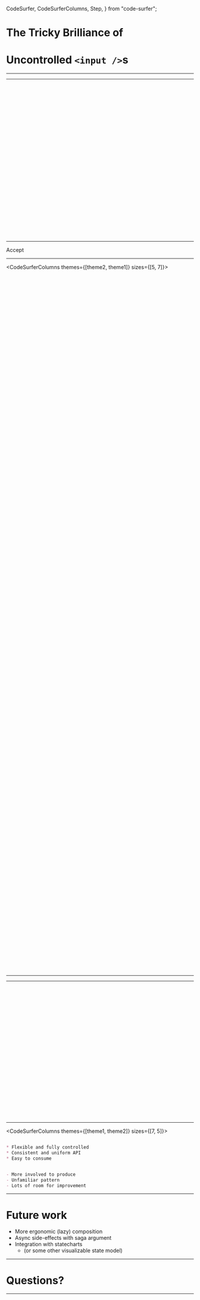 
  CodeSurfer,
  CodeSurferColumns,
  Step,
} from "code-surfer";


# The Tricky Brilliance of
# Uncontrolled `<input />`s

---

<InputDemo />

---

<CodeSurferColumns themes={[theme1]}>


<Step title="Component bootstrapping">

```js  file=./keyframes/002-structure/01-component/a/01-a-1-01-ValueInput.js
```

</Step>



<Step title="Declare functional component">

```js 2,7,2,3:6,7 file=./keyframes/002-structure/01-component/a/01-a-2-01-ValueInput.js
```

</Step>



<Step title="Render some JSX">

```js 2,11,5,6:7,8[1:5] file=./keyframes/002-structure/02-render/a/02-a-1-01-ValueInput.js
```

</Step>



<Step title="Consume props">

```js 2,14,5,6[1:13] file=./keyframes/002-structure/03-props/a/03-a-1-01-ValueInput.js
```

</Step>



<Step title="Retrieve non-callback props">

```js 2,15,6[1:16] file=./keyframes/002-structure/03-props/a/03-a-2-01-ValueInput.js
```

</Step>



<Step title="Pass props to children">

```js 2,17,11[1:20] file=./keyframes/002-structure/03-props/a/03-a-3-01-ValueInput.js
```

</Step>



<Step title="Retrieve callback props">

```js 2,17,5,6,7[1:13] file=./keyframes/002-structure/03-props/a/03-a-4-01-ValueInput.js
```

</Step>



<Step title="Retrieve callback props">

```js 2,19,8[1:28] file=./keyframes/002-structure/03-props/a/03-a-5-01-ValueInput.js
```

</Step>



<Step title="Listen for child events">

```js 2,23,15,16,17[1:8] file=./keyframes/002-structure/03-props/a/03-a-6-01-ValueInput.js
```

</Step>



<Step>

```js 1:24 file=./keyframes/002-structure/03-props/a/03-a-7-01-ValueInput.js
```

</Step>



<Step title="Consume the component">

```js 22,26,22,23:25,26 file=./keyframes/002-structure/04-consumer/a/04-a-1-01-ValueInput.js
```

</Step>



<Step title="Render the component">

```js 22,31,24,25:27,28[1:5] file=./keyframes/002-structure/04-consumer/a/04-a-2-01-ValueInput.js
```

</Step>



<Step title="Pass props to the component">

```js 22,31,25,26[1:6] file=./keyframes/002-structure/04-consumer/a/04-a-3-01-ValueInput.js
```

</Step>



<Step title="Pass props to the component">

```js 22,35,24,25,26[1:5],29,30[1:6] file=./keyframes/002-structure/04-consumer/a/04-a-4-01-ValueInput.js
```

</Step>



<Step title="Pass props to the component">

```js 22,39,30,31:32,33[1:8] file=./keyframes/002-structure/04-consumer/a/04-a-5-01-ValueInput.js
```

</Step>



<Step title="Adapt signature from callback to state manager">

```js 22,39,32,33[1:8] file=./keyframes/002-structure/04-consumer/a/04-a-6-01-ValueInput.js
```

</Step>



<Step title="Adapters bridge the gaps between dissimilar APIs">

```js 22,40,33[1:46] file=./keyframes/002-structure/04-consumer/a/04-a-7-01-ValueInput.js
```

</Step>



<Step>

```js 22,40,22,23:39,40 file=./keyframes/002-structure/04-consumer/b/04-b-1-01-ValueInput.js
```

</Step>



<Step title="Reuse component">

```js 22,61,43,44:57,58[1:3] file=./keyframes/003-compare/05-consumer/a/005-a-1-01-ValueInput.js
```

</Step>



<Step title="Code duplication and logic proliferation burden">

```js 36,53,30,57[1:2] file=./keyframes/003-compare/05-consumer/a/005-a-2-01-ValueInput.js
```

</Step>



<Step>

```js 36,53,30,57[1:2] file=./keyframes/003-compare/05-consumer/a/005-a-3-01-ValueInput.js
```

</Step>



<Step>

```js 22,23:60,61 file=./keyframes/003-compare/05-consumer/a/005-a-3-01-ValueInput.js
```

</Step>



<Step title="Refactor component">

```js 2,3:24,25 file=./keyframes/003-compare/05-consumer/a/005-a-4-01-ValueInput.js
```

</Step>



<Step title="Refactor component">

```js 2,25,9 file=./keyframes/003-compare/05-consumer/a/005-a-4-01-ValueInput.js
```

</Step>



<Step title="Refactor component">

```js 2,25,9 file=./keyframes/003-compare/05-consumer/a/005-a-5-01-ValueInput.js
```

</Step>



<Step title="Adapt signature from callback to state manager">

```js 2,25,9 file=./keyframes/003-compare/05-consumer/a/005-a-6-01-ValueInput.js
```

</Step>



<Step title="Adapt signature from callback to state manager">

```js 2,25,16,17,18[1:8] file=./keyframes/003-compare/05-consumer/a/005-a-6-01-ValueInput.js
```

</Step>



<Step title="Adapters bridge the gaps between dissimilar APIs">

```js 2,29,20,21,22[1:8],12,13,14 file=./keyframes/003-compare/05-consumer/a/005-a-7-01-ValueInput.js
```

</Step>



<Step>

```js 2,29,20,21,22[1:8],12,13,14 file=./keyframes/003-compare/05-consumer/a/005-a-8-01-ValueInput.js
```

</Step>



<Step title="Different component with same structure">

```js  file=./keyframes/003-compare/05-consumer/a/005-a-9-01-ValueInput.js
```

</Step>


</CodeSurferColumns>

---

<ButtonDemo>Accept</ButtonDemo>

---

<CodeSurferColumns themes={[theme2, theme1]} sizes={[5, 7]}>


<Step title="Different component with same structure">

```js  file=./keyframes/003-compare/01-component/a/01-a-01-01-ValueInput.js
```

```js  file=./keyframes/003-compare/01-component/a/01-a-01-02-BasicButton.js
```

</Step>



<Step title="Declare functional component">

```js 2,7,2,3:6,7 file=./keyframes/003-compare/01-component/a/01-a-02-01-ValueInput.js
```

```js 2,7,2,3:6,7 file=./keyframes/003-compare/01-component/a/01-a-02-02-BasicButton.js
```

</Step>



<Step title="Render some JSX">

```js 2,11,5,6:7,8[1:5] file=./keyframes/003-compare/02-render/a/02-a-01-01-ValueInput.js
```

```js 2,11,5,6:7,8[1:5] file=./keyframes/003-compare/02-render/a/02-a-01-02-BasicButton.js
```

</Step>



<Step title="Consume props">

```js 2,14,5,6[1:13] file=./keyframes/003-compare/03-props/a/03-a-01-01-ValueInput.js
```

```js 2,14,5,6[1:13] file=./keyframes/003-compare/03-props/a/03-a-01-02-BasicButton.js
```

</Step>



<Step title="Retrieve non-callback props">

```js 2,15,6[1:16] file=./keyframes/003-compare/03-props/a/03-a-02-01-ValueInput.js
```

```js 2,17,6,7,8[1:25] file=./keyframes/003-compare/03-props/a/03-a-02-02-BasicButton.js
```

</Step>



<Step title="Pass props to children">

```js 2,17,11[1:20] file=./keyframes/003-compare/03-props/a/03-a-03-01-ValueInput.js
```

```js 2,20,15,13[1:61] file=./keyframes/003-compare/03-props/a/03-a-03-02-BasicButton.js
```

</Step>



<Step title="Retrieve callback props">

```js 2,17,5,6,7[1:13] file=./keyframes/003-compare/03-props/a/03-a-04-01-ValueInput.js
```

```js 2,20,5,6:8,9[1:13] file=./keyframes/003-compare/03-props/a/03-a-04-02-BasicButton.js
```

</Step>



<Step title="Retrieve callback props">

```js 2,19,8[1:41] file=./keyframes/003-compare/03-props/a/03-a-05-01-ValueInput.js
```

```js 2,25,10,11:12,13[1:24] file=./keyframes/003-compare/03-props/a/03-a-05-02-BasicButton.js
```

</Step>



<Step title="Adapt signature from callback to state manager">

```js 2,19,8[1:41] file=./keyframes/003-compare/03-props/a/03-a-06-01-ValueInput.js
```

```js 2,25,10,11:12,13[1:24] file=./keyframes/003-compare/03-props/a/03-a-06-02-BasicButton.js
```

</Step>



<Step title="Adapters bridge the gaps between dissimilar APIs">

```js 2,23,11,12,13 file=./keyframes/003-compare/03-props/a/03-a-07-01-ValueInput.js
```

```js 2,36,18,19:24,25[1:39] file=./keyframes/003-compare/03-props/a/03-a-07-02-BasicButton.js
```

</Step>



<Step title="Listen for child events">

```js 2,25,19[1:30] file=./keyframes/003-compare/03-props/a/03-a-08-01-ValueInput.js
```

```js 2,41,30,31:33,34[1:28] file=./keyframes/003-compare/03-props/a/03-a-08-02-BasicButton.js
```

</Step>



<Step>

```js 2,3:24,25 file=./keyframes/003-compare/03-props/a/03-a-09-01-ValueInput.js
```

```js 2,3:40,41 file=./keyframes/003-compare/03-props/a/03-a-09-02-BasicButton.js
```

</Step>



<Step title="Consume the component">

```js 24,28,24,25:27,28 file=./keyframes/003-compare/04-consumer/a/04-a-01-01-ValueInput.js
```

```js 40,44,40,41:43,44 file=./keyframes/003-compare/04-consumer/a/04-a-01-02-BasicButton.js
```

</Step>



<Step title="Consume the component">

```js 24,33,26,27:29,30[1:5] file=./keyframes/003-compare/04-consumer/a/04-a-02-01-ValueInput.js
```

```js 40,49,42,43:45,46[1:5] file=./keyframes/003-compare/04-consumer/a/04-a-02-02-BasicButton.js
```

</Step>



<Step title="Pass props to the component">

```js 24,37,26,27,28[1:5],31,32[1:6] file=./keyframes/003-compare/04-consumer/a/04-a-03-01-ValueInput.js
```

```js 40,53,42,43,44[1:5],47,48[1:6] file=./keyframes/003-compare/04-consumer/a/04-a-03-02-BasicButton.js
```

</Step>



<Step>

```js 24,39,32,33[1:26] file=./keyframes/003-compare/04-consumer/a/04-a-04-01-ValueInput.js
```

```js 40,57,52,48,49,50[1:36] file=./keyframes/003-compare/04-consumer/a/04-a-04-02-BasicButton.js
```

</Step>



<Step>

```js 24,25:38,39 file=./keyframes/003-compare/04-consumer/a/04-a-04-01-ValueInput.js
```

```js 40,41:56,57 file=./keyframes/003-compare/04-consumer/a/04-a-04-02-BasicButton.js
```

</Step>



<Step title="Reuse component">

```js 24,57,42,43:53,54[1:3] file=./keyframes/003-compare/04-consumer/a/04-a-05-01-ValueInput.js
```

```js 40,77,60,61:73,74[1:3] file=./keyframes/003-compare/04-consumer/a/04-a-05-02-BasicButton.js
```

</Step>



<Step title="Reuse component">

```js 24,57,35,36,49,50 file=./keyframes/003-compare/04-consumer/a/04-a-05-01-ValueInput.js
```

```js 40,77,51,52,53,67,68,69 file=./keyframes/003-compare/04-consumer/a/04-a-05-02-BasicButton.js
```

</Step>



<Step title="Lingering property-callback relationship implementation details">

```js 24,57,35,36,49,50 file=./keyframes/003-compare/04-consumer/a/04-a-06-01-ValueInput.js
```

```js 40,77,51,52,53,67,68,69 file=./keyframes/003-compare/04-consumer/a/04-a-06-02-BasicButton.js
```

</Step>



<Step>

```js 24,57,35,49,36,50 file=./keyframes/003-compare/04-consumer/a/04-a-07-01-ValueInput.js
```

```js 40,77,51,67,52,53,68,69 file=./keyframes/003-compare/04-consumer/a/04-a-07-02-BasicButton.js
```

</Step>



<Step>

```js 24,57,36,50,35,49 file=./keyframes/003-compare/04-consumer/a/04-a-08-01-ValueInput.js
```

```js 40,77,52,53,68,69,51,67 file=./keyframes/003-compare/04-consumer/a/04-a-08-02-BasicButton.js
```

</Step>



<Step>

```js 24,57,29,30,31,43,44,45 file=./keyframes/003-compare/04-consumer/a/04-a-08-01-ValueInput.js
```

```js 40,77,45,46,47,61,62,63 file=./keyframes/003-compare/04-consumer/a/04-a-08-02-BasicButton.js
```

</Step>



<Step>

```js 24,57,30,44,29,31,43,45 file=./keyframes/003-compare/04-consumer/a/04-a-09-01-ValueInput.js
```

```js 40,77,46,62,45,47,61,63 file=./keyframes/003-compare/04-consumer/a/04-a-09-02-BasicButton.js
```

</Step>



<Step>

```js 24,57,29,43,30,31,44,45 file=./keyframes/003-compare/04-consumer/a/04-a-10-01-ValueInput.js
```

```js 40,77,45,61,46,47,62,63 file=./keyframes/003-compare/04-consumer/a/04-a-10-02-BasicButton.js
```

</Step>



<Step>

```js 2,3:24,25 file=./keyframes/004-refactor/04-consumer/a/04-a-01-01-ValueInput.js
```

```js 2,3:40,41 file=./keyframes/004-refactor/04-consumer/a/04-a-01-02-BasicButton.js
```

</Step>



<Step>

```js 2,25,8 file=./keyframes/004-refactor/04-consumer/a/04-a-01-01-ValueInput.js
```

```js 2,41,12,13 file=./keyframes/004-refactor/04-consumer/a/04-a-01-02-BasicButton.js
```

</Step>



<Step title="Updaters are (optionally) functions from prior state to next state">

```js 2,25,8 file=./keyframes/004-refactor/04-consumer/a/04-a-02-01-ValueInput.js
```

```js 2,41,12,13 file=./keyframes/004-refactor/04-consumer/a/04-a-02-02-BasicButton.js
```

</Step>



<Step title="Updaters are (optionally) functions from prior state to next state">

```js 2,25,12 file=./keyframes/004-refactor/04-consumer/a/04-a-02-01-ValueInput.js
```

```js 2,41,19,22 file=./keyframes/004-refactor/04-consumer/a/04-a-02-02-BasicButton.js
```

</Step>



<Step title="Updaters are (optionally) functions from prior state to next state">

```js 2,29,12,13:15,16[1:6] file=./keyframes/004-refactor/04-consumer/a/04-a-03-01-ValueInput.js
```

```js 2,47,19,20,21,22,25,26,27,28 file=./keyframes/004-refactor/04-consumer/a/04-a-03-02-BasicButton.js
```

</Step>



<Step title="Sacrificed introspection and dynamic interpretation capabilities">

```js 2,28,11,12:15,16[1:5] file=./keyframes/004-refactor/04-consumer/a/04-a-04-01-ValueInput.js
```

```js 2,47,18,19:30,31[1:39] file=./keyframes/004-refactor/04-consumer/a/04-a-04-02-BasicButton.js
```

</Step>



<Step title="Sacrificed introspection and dynamic interpretation capabilities">

```js 2,28,8[1:42] file=./keyframes/004-refactor/04-consumer/a/04-a-04-01-ValueInput.js
```

```js 2,47,12,13[1:46] file=./keyframes/004-refactor/04-consumer/a/04-a-04-02-BasicButton.js
```

</Step>



<Step>

```js 2,28,8[1:40] file=./keyframes/004-refactor/04-consumer/a/04-a-05-01-ValueInput.js
```

```js 2,47,12,13[1:44] file=./keyframes/004-refactor/04-consumer/a/04-a-05-02-BasicButton.js
```

</Step>



<Step>

```js 2,28,11,16 file=./keyframes/004-refactor/04-consumer/a/04-a-05-01-ValueInput.js
```

```js 2,47,18,23,24,29 file=./keyframes/004-refactor/04-consumer/a/04-a-05-02-BasicButton.js
```

</Step>



<Step>

```js 2,29,12[1:53],11,17 file=./keyframes/004-refactor/04-consumer/a/04-a-06-01-ValueInput.js
```

```js 2,49,19,26,18,24,25,31 file=./keyframes/004-refactor/04-consumer/a/04-a-06-02-BasicButton.js
```

</Step>



<Step>

```js 2,29 file=./keyframes/004-refactor/04-consumer/a/04-a-06-01-ValueInput.js
```

```js 2,49,15,33 file=./keyframes/004-refactor/04-consumer/a/04-a-06-02-BasicButton.js
```

</Step>



<Step>

```js 2,29 file=./keyframes/004-refactor/04-consumer/a/04-a-07-01-ValueInput.js
```

```js 2,49,15,33 file=./keyframes/004-refactor/04-consumer/a/04-a-07-02-BasicButton.js
```

</Step>



<Step>

```js 2,29 file=./keyframes/004-refactor/04-consumer/a/04-a-08-01-ValueInput.js
```

```js 2,51,33,34,35[1:5],15 file=./keyframes/004-refactor/04-consumer/a/04-a-08-02-BasicButton.js
```

</Step>



<Step>

```js 2,3:28,29 file=./keyframes/004-refactor/04-consumer/a/04-a-08-01-ValueInput.js
```

```js 2,3:50,51 file=./keyframes/004-refactor/04-consumer/a/04-a-08-02-BasicButton.js
```

</Step>



<Step>

```js 28,29:42,43 file=./keyframes/004-refactor/04-consumer/a/04-a-09-01-ValueInput.js
```

```js 50,51:66,67 file=./keyframes/004-refactor/04-consumer/a/04-a-09-02-BasicButton.js
```

</Step>



<Step>

```js 28,43,37 file=./keyframes/004-refactor/04-consumer/a/04-a-09-01-ValueInput.js
```

```js 50,67,59,60 file=./keyframes/004-refactor/04-consumer/a/04-a-09-02-BasicButton.js
```

</Step>



<Step>

```js 28,46,34,35[1:5],40 file=./keyframes/004-refactor/04-consumer/a/04-a-10-01-ValueInput.js
```

```js 50,70,56,57[1:5],62,63 file=./keyframes/004-refactor/04-consumer/a/04-a-10-02-BasicButton.js
```

</Step>



<Step>

```js 28,50,34,35:38,39[1:5],44 file=./keyframes/004-refactor/04-consumer/a/04-a-11-01-ValueInput.js
```

```js 50,74,56,57:60,61[1:5],66,67 file=./keyframes/004-refactor/04-consumer/a/04-a-11-02-BasicButton.js
```

</Step>



<Step>

```js 28,50,34,35:38,39[1:5],44 file=./keyframes/004-refactor/04-consumer/a/04-a-12-01-ValueInput.js
```

```js 50,74,56,57:60,61[1:5],66,67 file=./keyframes/004-refactor/04-consumer/a/04-a-12-02-BasicButton.js
```

</Step>



<Step>

```js 28,50,34[24:39],36[25:43] file=./keyframes/004-refactor/04-consumer/a/04-a-12-01-ValueInput.js
```

```js 50,74,56[24:39],58[25:43] file=./keyframes/004-refactor/04-consumer/a/04-a-12-02-BasicButton.js
```

</Step>



<Step title="Reducers produce a next state from a prior state and an action">

```js 28,50,34[32:39],36[25:51] file=./keyframes/004-refactor/04-consumer/a/04-a-13-01-ValueInput.js
```

```js 50,74,56[32:39],58[25:51] file=./keyframes/004-refactor/04-consumer/a/04-a-13-02-BasicButton.js
```

</Step>



<Step title="Reducers produce a next state from a prior state and an action">

```js 28,50,34,35:38,39[1:5],44 file=./keyframes/004-refactor/04-consumer/a/04-a-13-01-ValueInput.js
```

```js 50,74,56,57:60,61[1:5],66,67 file=./keyframes/004-refactor/04-consumer/a/04-a-13-02-BasicButton.js
```

</Step>



<Step title="Reducers produce a next state from a prior state and an action">

```js 28,52,34,35:40,41[1:5],46 file=./keyframes/004-refactor/04-consumer/a/04-a-14-01-ValueInput.js
```

```js 50,76,56,57:62,63[1:5],68,69 file=./keyframes/004-refactor/04-consumer/a/04-a-14-02-BasicButton.js
```

</Step>



<Step title="manageState() is sufficient to fulfill any component callback">

```js 28,52,46,34,35:40,41[1:5] file=./keyframes/004-refactor/04-consumer/a/04-a-15-01-ValueInput.js
```

```js 50,76,68,69,56,57:62,63[1:5] file=./keyframes/004-refactor/04-consumer/a/04-a-15-02-BasicButton.js
```

</Step>



<Step title="manageState() is sufficient to fulfill any component callback">

```js 28,52,29,50,30,31:40,41[1:5] file=./keyframes/004-refactor/04-consumer/a/04-a-15-01-ValueInput.js
```

```js 50,76,51,74,52,53:62,63[1:5] file=./keyframes/004-refactor/04-consumer/a/04-a-15-02-BasicButton.js
```

</Step>



<Step title="Extract the pattern into a custom hook">

```js 28,44,29,30:41,42[1:3] file=./keyframes/004-refactor/04-consumer/a/04-a-16-01-ValueInput.js
```

```js 50,66,51,52:63,64[1:3] file=./keyframes/004-refactor/04-consumer/a/04-a-16-02-BasicButton.js
```

</Step>



<Step title="Extract the pattern into a custom hook">

```js 28,44,31,29[33:45] file=./keyframes/004-refactor/04-consumer/a/04-a-16-01-ValueInput.js
```

```js 50,66,53,51[33:45] file=./keyframes/004-refactor/04-consumer/a/04-a-16-02-BasicButton.js
```

</Step>



<Step title="Extract the pattern into a custom hook">

```js 28,44,31,29[33:45] file=./keyframes/004-refactor/04-consumer/a/04-a-17-01-ValueInput.js
```

```js 50,66,53,51[33:45] file=./keyframes/004-refactor/04-consumer/a/04-a-17-02-BasicButton.js
```

</Step>



<Step title="Extract the pattern into a custom hook">

```js 28,44,33 file=./keyframes/004-refactor/04-consumer/a/04-a-18-01-ValueInput.js
```

```js 50,66,55 file=./keyframes/004-refactor/04-consumer/a/04-a-18-02-BasicButton.js
```

</Step>



<Step title="Extract the pattern into a custom hook">

```js 28,46,43 file=./keyframes/004-refactor/04-consumer/a/04-a-19-01-ValueInput.js
```

```js 50,68,65 file=./keyframes/004-refactor/04-consumer/a/04-a-19-02-BasicButton.js
```

</Step>



<Step title="Extract the pattern into a custom hook">

```js 28,71,49,50:69,70[1:3] file=./keyframes/004-refactor/04-consumer/a/04-a-20-01-ValueInput.js
```

```js 50,95,71,72:93,94[1:3] file=./keyframes/004-refactor/04-consumer/a/04-a-20-02-BasicButton.js
```

</Step>



<Step title="Extract the pattern into a custom hook">

```js 28,71,50,51:60,61[1:5] file=./keyframes/004-refactor/04-consumer/a/04-a-20-01-ValueInput.js
```

```js 50,95,72,73:82,83[1:5] file=./keyframes/004-refactor/04-consumer/a/04-a-20-02-BasicButton.js
```

</Step>



<Step title="Extract the pattern into a custom hook">

```js 28,71,50[1:48],51,52:60,61[1:5] file=./keyframes/004-refactor/04-consumer/a/04-a-21-01-ValueInput.js
```

```js 50,95,72[1:48],73,74:82,83[1:5] file=./keyframes/004-refactor/04-consumer/a/04-a-21-02-BasicButton.js
```

</Step>



<Step title="Extract the pattern into a custom hook">

```js 28,62,50,51,52[1:5] file=./keyframes/004-refactor/04-consumer/a/04-a-22-01-ValueInput.js
```

```js 50,86,72,73,74[1:5] file=./keyframes/004-refactor/04-consumer/a/04-a-22-02-BasicButton.js
```

</Step>



<Step>

```js 44,77,62,63:73,74[1:3] file=./keyframes/004-refactor/04-consumer/a/04-a-23-01-ValueInput.js
```

```js 67,104,87,88:100,101[1:3] file=./keyframes/004-refactor/04-consumer/a/04-a-23-02-BasicButton.js
```

</Step>



<Step>

```js 44,77,56,70 file=./keyframes/004-refactor/04-consumer/a/04-a-23-01-ValueInput.js
```

```js 67,104,79,80,95,96 file=./keyframes/004-refactor/04-consumer/a/04-a-23-02-BasicButton.js
```

</Step>



<Step>

```js 45,78,57,71 file=./keyframes/004-refactor/04-consumer/a/04-a-24-01-ValueInput.js
```

```js 67,102,79,94 file=./keyframes/004-refactor/04-consumer/a/04-a-24-02-BasicButton.js
```

</Step>



<Step>

```js 2,3:28,29 file=./keyframes/004-refactor/04-consumer/a/04-a-25-01-ValueInput.js
```

```js 2,3:50,51 file=./keyframes/004-refactor/04-consumer/a/04-a-25-02-BasicButton.js
```

</Step>



<Step>

```js 2,29,8 file=./keyframes/004-refactor/04-consumer/a/04-a-25-01-ValueInput.js
```

```js 2,51,12,13:14,15[1:28] file=./keyframes/004-refactor/04-consumer/a/04-a-25-02-BasicButton.js
```

</Step>



<Step>

```js 2,31,8,10 file=./keyframes/004-refactor/04-consumer/a/04-a-26-01-ValueInput.js
```

```js 2,53,12,14,15:16,17[1:28] file=./keyframes/004-refactor/04-consumer/a/04-a-26-02-BasicButton.js
```

</Step>



<Step title="stateManager() is sufficient to fulfill any component callback">

```js 2,31,10 file=./keyframes/004-refactor/04-consumer/a/04-a-27-01-ValueInput.js
```

```js 2,53,14,15:16,17[1:28] file=./keyframes/004-refactor/04-consumer/a/04-a-27-02-BasicButton.js
```

</Step>



<Step>

```js  file=./keyframes/004-refactor/04-consumer/a/04-a-28-01-ValueInput.js
```

```js  file=./keyframes/004-refactor/04-consumer/a/04-a-28-02-BasicButton.js
```

</Step>


</CodeSurferColumns>

---

<FieldDemo />

---

<CodeSurferColumns themes={[theme1]}>


<Step>

```js  file=./keyframes/004-refactor/04-consumer/a/04-a-01-03-CodecField.js
```

</Step>



<Step title="Declare functional component">

```js 2,7,2,3:6,7 file=./keyframes/004-refactor/04-consumer/a/04-a-02-03-CodecField.js
```

</Step>



<Step title="Render some JSX">

```js 2,14,5,6:10,11[1:5] file=./keyframes/004-refactor/04-consumer/a/04-a-03-03-CodecField.js
```

</Step>



<Step title="Consume props">

```js 2,17,5,6[1:13] file=./keyframes/004-refactor/04-consumer/a/04-a-04-03-CodecField.js
```

</Step>



<Step title="Retrieve non-callback props">

```js 2,19,6,7[1:24] file=./keyframes/004-refactor/04-consumer/a/04-a-05-03-CodecField.js
```

</Step>



<Step title="Retrieve non-callback props">

```js 2,23,9,10,11[1:23] file=./keyframes/004-refactor/04-consumer/a/04-a-06-03-CodecField.js
```

</Step>



<Step title="Pass props to children">

```js 2,28,16,17:22,23[1:21] file=./keyframes/004-refactor/04-consumer/a/04-a-07-03-CodecField.js
```

</Step>



<Step title="Retrieve callback props">

```js 2,30,13[1:45] file=./keyframes/004-refactor/04-consumer/a/04-a-08-03-CodecField.js
```

</Step>



<Step title="Listen for child events">

```js 2,41,18,19:24,25[1:5] file=./keyframes/004-refactor/04-consumer/a/04-a-09-03-CodecField.js
```

</Step>



<Step title="Listen for child events">

```js 2,41,29,32,34,18,19:24,25[1:5] file=./keyframes/004-refactor/04-consumer/a/04-a-10-03-CodecField.js
```

</Step>



<Step title="Listen for child events">

```js 18,19[1:5] file=./keyframes/004-refactor/04-consumer/a/04-a-10-03-CodecField.js
```

</Step>



<Step title="Adapt signature from child to parent state manager">

```js 19,20:21,22[1:8],18,19:22,23[1:5] file=./keyframes/004-refactor/04-consumer/a/04-a-11-03-CodecField.js
```

</Step>



<Step title="Adapt signature from child to parent state manager">

```js 19,20:22,23[1:8],18,19:23,24[1:5] file=./keyframes/004-refactor/04-consumer/a/04-a-12-03-CodecField.js
```

</Step>



<Step title="Adapt signature from child to parent state manager">

```js 19,20:22,23[1:8],18,19:23,24[1:5] file=./keyframes/004-refactor/04-consumer/a/04-a-13-03-CodecField.js
```

</Step>



<Step title="Adapt signature from child to parent state manager">

```js 26,27:39,40[1:5],18,19:23,24[1:5] file=./keyframes/004-refactor/04-consumer/a/04-a-14-03-CodecField.js
```

</Step>



<Step title="Adapt signature from child to parent state manager">

```js 20[43:53],21[41:51],28[43:55],29[41:53],36[43:55],37[41:53] file=./keyframes/004-refactor/04-consumer/a/04-a-14-03-CodecField.js
```

</Step>



<Step title="Adapt signature from child to parent state manager">

```js 26,27:31,32[1:5] file=./keyframes/004-refactor/04-consumer/a/04-a-14-03-CodecField.js
```

</Step>



<Step title="Adapt signature from child to parent state manager">

```js 27,28:33,34[1:6],26,41 file=./keyframes/004-refactor/04-consumer/a/04-a-15-03-CodecField.js
```

</Step>



<Step title="Adapt signature from child to parent state manager">

```js 30[1:45] file=./keyframes/004-refactor/04-consumer/a/04-a-15-03-CodecField.js
```

</Step>



<Step title="Adapt signature from child to parent state manager">

```js 27,28:33,34[1:6],26,41 file=./keyframes/004-refactor/04-consumer/a/04-a-15-03-CodecField.js
```

</Step>



<Step title="Adapt signature from child to parent state manager">

```js 43,44:48,49[1:5] file=./keyframes/004-refactor/04-consumer/a/04-a-15-03-CodecField.js
```

</Step>



<Step>

```js 46,47:52,53[1:6],45,60 file=./keyframes/004-refactor/04-consumer/a/04-a-16-03-CodecField.js
```

</Step>



<Step>

```js 49[1:45] file=./keyframes/004-refactor/04-consumer/a/04-a-16-03-CodecField.js
```

</Step>



<Step>

```js 2,3:75,76 file=./keyframes/004-refactor/04-consumer/a/04-a-16-03-CodecField.js
```

</Step>



<Step>

```js 2,3:17,18 file=./keyframes/004-refactor/04-consumer/a/04-a-17-03-CodecField.js
```

</Step>



<Step>

```js  file=./keyframes/004-refactor/04-consumer/a/04-a-18-03-CodecField.js
```

</Step>


</CodeSurferColumns>

---


<CodeSurferColumns themes={[theme1, theme2]} sizes={[7, 5]}>

<Step>

```md title="Benefits"

* Flexible and fully controlled
* Consistent and uniform API
* Easy to consume

```

```md title="Drawbacks"

- More involved to produce
- Unfamiliar pattern
- Lots of room for improvement

```

</Step>

</CodeSurferColumns>

---

# Future work

* More ergonomic (lazy) composition
* Async side-effects with saga argument
* Integration with statecharts
  * (or some other visualizable state model)

---

# Questions?

---

